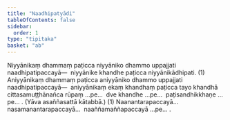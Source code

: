 ```yaml
---
title: "Naadhipatyādi"
tableOfContents: false
sidebar:
  order: 1
type: "tipitaka"
basket: "ab"
---
```



<DynamicBreadcrumb />

<Division number="303">

<Paragraph number="4718">
Niyyānikaṃ dhammaṃ paṭicca niyyāniko dhammo uppajjati naadhipatipaccayā—  niyyānike khandhe paṭicca niyyānikādhipati. (1)
</Paragraph>

<Paragraph number="4719">
Aniyyānikaṃ dhammaṃ paṭicca aniyyāniko dhammo uppajjati naadhipatipaccayā—  aniyyānikaṃ ekaṃ khandhaṃ paṭicca tayo khandhā cittasamuṭṭhānañca rūpaṃ …pe…  dve khandhe …pe…  paṭisandhikkhaṇe …pe… . (Yāva asaññasattā kātabbā.) (1)
</Paragraph>

<Paragraph number="4720">
Naanantarapaccayā…  nasamanantarapaccayā…  naaññamaññapaccayā …pe… .
</Paragraph>
</Division>
